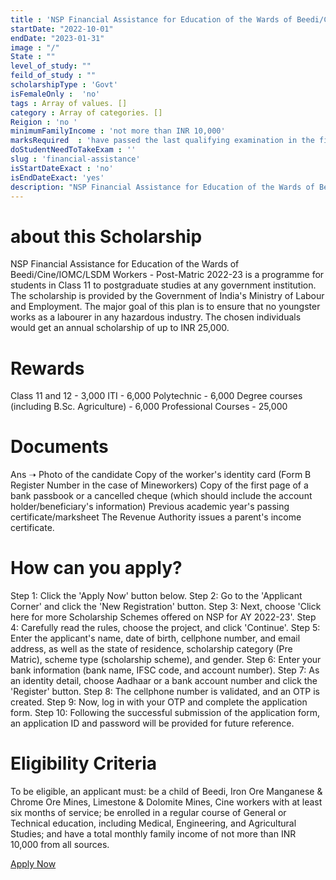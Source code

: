 ```yaml
---
title : 'NSP Financial Assistance for Education of the Wards of Beedi/Cine/IOMC/LSDM Workers - Post-Matric 2022-23'
startDate: "2022-10-01"
endDate: "2023-01-31"
image : "/"
State : ""
level_of_study: ""
feild_of_study : "" 
scholarshipType : 'Govt'
isFemaleOnly :  'no'
tags : Array of values. []
category : Array of categories. []
Reigion : 'no '
minimumFamilyIncome : 'not more than INR 10,000'
marksRequired  : 'have passed the last qualifying examination in the first attempt'
doStudentNeedToTakeExam : ''
slug : 'financial-assistance'
isStartDateExact : 'no'
isEndDateExact: 'yes'
description: "NSP Financial Assistance for Education of the Wards of Beedi/Cine/IOMC/LSDM Workers - Post-Matric 2022-23 is a programme for students in Class 11 to postgraduate studies at any government institution. The scholarship is provided by the Government of India's Ministry of Labour and Employment. The major goal of this plan is to ensure that no youngster works as a labourer in any hazardous industry."
---
```



# about this Scholarship
NSP Financial Assistance for Education of the Wards of Beedi/Cine/IOMC/LSDM Workers - Post-Matric 2022-23 is a programme for students in Class 11 to postgraduate studies at any government institution. The scholarship is provided by the Government of India's Ministry of Labour and Employment. The major goal of this plan is to ensure that no youngster works as a labourer in any hazardous industry. The chosen individuals would get an annual scholarship of up to INR 25,000.

# Rewards
Class  11 and 12 -	3,000
ITI              -	6,000
Polytechnic	     - 6,000
Degree courses (including B.Sc. Agriculture) - 6,000
Professional Courses -	25,000

# Documents
Ans ➝ Photo of the candidate
Copy of the worker's identity card (Form B Register Number in the case of Mineworkers)
Copy of the first page of a bank passbook or a cancelled cheque (which should include the account holder/beneficiary's information)
Previous academic year's passing certificate/marksheet
The Revenue Authority issues a parent's income certificate.


# How can you apply?
Step 1: Click the 'Apply Now' button below. 
Step 2: Go to the 'Applicant Corner' and click the 'New Registration' button.
Step 3: Next, choose 'Click here for more Scholarship Schemes offered on NSP for AY 2022-23'.
Step 4: Carefully read the rules, choose the project, and click 'Continue'. 
Step 5: Enter the applicant's name, date of birth, cellphone number, and email address, as well as the state of residence, scholarship category (Pre Matric), scheme type (scholarship scheme), and gender.
Step 6: Enter your bank information (bank name, IFSC code, and account number).
Step 7: As an identity detail, choose Aadhaar or a bank account number and click the 'Register' button.
Step 8: The cellphone number is validated, and an OTP is created.
Step 9: Now, log in with your OTP and complete the application form.
Step 10: Following the successful submission of the application form, an application ID and password will be provided for future reference.




# Eligibility Criteria
To be eligible, an applicant must: be a child of Beedi, Iron Ore Manganese & Chrome Ore Mines, Limestone & Dolomite Mines, Cine workers with at least six months of service; be enrolled in a regular course of General or Technical education, including Medical, Engineering, and Agricultural Studies; and have a total monthly family income of not more than INR 10,000 from all sources. 
 

[Apply Now]()

